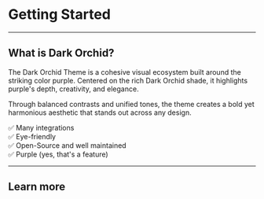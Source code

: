 
# Getting Started

---

## What is Dark Orchid?
The Dark Orchid Theme is a cohesive visual ecosystem built around the striking color purple. Centered on the rich Dark Orchid shade, it highlights purple's depth, creativity, and elegance.

Through balanced contrasts and unified tones, the theme creates a bold yet harmonious aesthetic that stands out across any design.

✅ Many integrations<br/>
✅ Eye-friendly<br/>
✅ Open-Source and well maintained<br/>
✅ Purple (yes, that's a feature)

---

## Learn more

